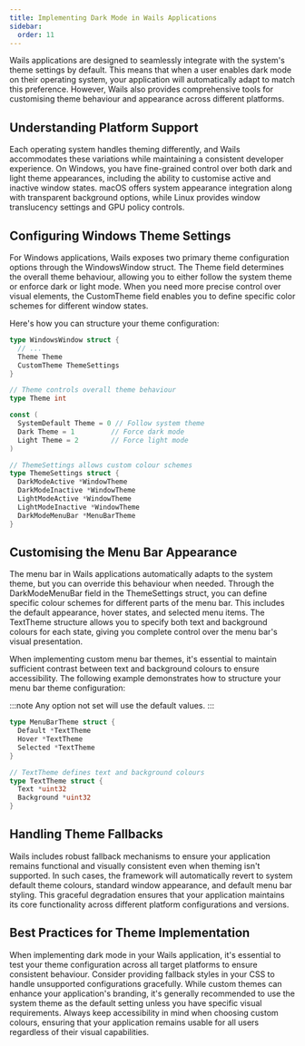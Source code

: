 ```yaml
---
title: Implementing Dark Mode in Wails Applications
sidebar:
  order: 11
---
```


Wails applications are designed to seamlessly integrate with the system's theme settings by default. This means that when a user enables dark mode on their operating system, your application will automatically adapt to match this preference. However, Wails also provides comprehensive tools for customising theme behaviour and appearance across different platforms.

## Understanding Platform Support

Each operating system handles theming differently, and Wails accommodates these variations while maintaining a consistent developer experience. On Windows, you have fine-grained control over both dark and light theme appearances, including the ability to customise active and inactive window states. macOS offers system appearance integration along with transparent background options, while Linux provides window translucency settings and GPU policy controls.

## Configuring Windows Theme Settings

For Windows applications, Wails exposes two primary theme configuration options through the WindowsWindow struct. The Theme field determines the overall theme behaviour, allowing you to either follow the system theme or enforce dark or light mode. When you need more precise control over visual elements, the CustomTheme field enables you to define specific color schemes for different window states.

Here's how you can structure your theme configuration:

```go
type WindowsWindow struct {
  // ...
  Theme Theme
  CustomTheme ThemeSettings
}

// Theme controls overall theme behaviour
type Theme int

const (
  SystemDefault Theme = 0 // Follow system theme
  Dark Theme = 1         // Force dark mode
  Light Theme = 2        // Force light mode
)

// ThemeSettings allows custom colour schemes
type ThemeSettings struct {
  DarkModeActive *WindowTheme
  DarkModeInactive *WindowTheme
  LightModeActive *WindowTheme
  LightModeInactive *WindowTheme
  DarkModeMenuBar *MenuBarTheme
}
```

## Customising the Menu Bar Appearance

The menu bar in Wails applications automatically adapts to the system theme, but you can override this behaviour when needed. Through the DarkModeMenuBar field in the ThemeSettings struct, you can define specific colour schemes for different parts of the menu bar. This includes the default appearance, hover states, and selected menu items. The TextTheme structure allows you to specify both text and background colours for each state, giving you complete control over the menu bar's visual presentation.

When implementing custom menu bar themes, it's essential to maintain sufficient contrast between text and background colours to ensure accessibility. The following example demonstrates how to structure your menu bar theme configuration:

:::note
Any option not set will use the default values.
:::

```go
type MenuBarTheme struct {
  Default *TextTheme
  Hover *TextTheme
  Selected *TextTheme
}

// TextTheme defines text and background colours
type TextTheme struct {
  Text *uint32
  Background *uint32
}
```

## Handling Theme Fallbacks

Wails includes robust fallback mechanisms to ensure your application remains functional and visually consistent even when theming isn't supported. In such cases, the framework will automatically revert to system default theme colours, standard window appearance, and default menu bar styling. This graceful degradation ensures that your application maintains its core functionality across different platform configurations and versions.

## Best Practices for Theme Implementation

When implementing dark mode in your Wails application, it's essential to test your theme configuration across all target platforms to ensure consistent behaviour. Consider providing fallback styles in your CSS to handle unsupported configurations gracefully. While custom themes can enhance your application's branding, it's generally recommended to use the system theme as the default setting unless you have specific visual requirements. Always keep accessibility in mind when choosing custom colours, ensuring that your application remains usable for all users regardless of their visual capabilities.
